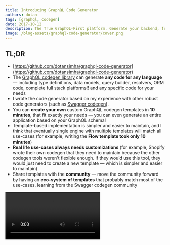 ```yaml
---
title: Introducing GraphQL Code Generator
authors: dotan
tags: [graphql, codegen]
date: 2017-10-12
description: The True GraphQL-First platform. Generate your backend, frontend, types, resolvers, ORM code and more from your GraphQL schema and documents.
image: /blog-assets/graphql-code-generator/cover.png
---
```


## TL;DR

- [https://github.com/dotansimha/graphql-code-generator](https://github.com/dotansimha/graphql-code-generator)
- The [GraphQL codegen library](https://github.com/dotansimha/graphql-code-generator) can generate
  **any code for any language** — including type definitions, data models, query builder, resolvers,
  ORM code, complete full stack platforms!! and any specific code for your needs
- I wrote the code generator based on my experience with other robust code generators (such as
  [Swagger codegen](https://github.com/swagger-api/swagger-codegen)).
- You can **create your own** custom GraphQL codegen templates in **10 minutes**, that fit exactly
  your needs — you can even generate an entire application based on your GraphQL schema!
- Template-based implementation is simpler and easier to maintain, and I think that eventually
  single engine with multiple templates will match all use-cases (for example, writing the **Flow
  template took only 10 minutes**)
- **Real life use-cases always needs customizations** (for example, Shopify wrote their own codegen
  that they need to maintain because the other codegen tools weren't flexible enough. If they would
  use this tool, they would just need to create a new template — which is simpler and easier to
  maintain)
- Share templates with the **community** — move the community forward by having an **eco-system of
  templates** that probably match most of the use-cases, learning from the Swagger codegen community

<Video src="https://youtube.com/embed/00TqfHWQRoM" title="GraphQL Code Generator" />

[**_The source code of the video examples are available here_**](https://github.com/dotansimha/graphql-code-generator-usage-example)

---

<Callout type="warning">
  This blog post refers to an outdated version, please check http://graphql-code-generator.com for
  the latest docs!
</Callout>

## Do More than Just Generating

About a year ago, I started writing code and apps using GraphQL.

Doing that, while coming from a production and Enterprise background, I looked for the tools
available on the GraphQL ecosystem and compared it to the tools I used back then.

There were a few code generators out there, but immediately I was missing a tool that is similar to
the Swagger code generator. Also, the possibilities GraphQL gives us are much greater than Swagger
so I knew there was a big opportunity here.

So I started writing the code-generator for GraphQL, and I used my years of experience with Swagger
code generator as inspiration.

The magic behind every good code generator, is the ability to change and extend the results quickly,
while maintaining a simple (yet flexible) data structure based on your GraphQL schema and documents.

Code generators are also good for wrapping your data layer with a consistent code — for example, you
can generate a function that executes the GraphQL document through your network interface, fetches
the data and returns the response wrapped in a custom structure.

---

## Use Cases

**Typings** — So yes, of course you can generate Typescript and Flow typings, Swift, Java and C#.

But the thing is, that it's much easier to add or change those generators, in fast, creating the
Flow codegen took 10 minutes!

And that means that you don't need to rely on us to create the generator that you need — you can
create your own custom generator in a matter of minutes and share it with the whole community!

**Generate your backend** — From your GraphQL definitions, you can generate your backend code! You
can generate your resolvers, your data models, query builders, mutations, filters and more! Now
maybe you can understand what the GraphQL Backend as a service platforms are doing… exactly that! So
you can use the GraphQL-First approach and generate a full functioning backend from just your
GraphQL schema! But there is a big difference — it's completely open source, you can generate just
parts of it and write your own custom code or even change the templates! So you generate backend can
be Node, Typescript, .NET, Java, Ruby, Python or anything you wish! And you can learn from the other
community generators from other languages.

This is just the start and there is much more to explore, but we are already using it for a few
production apps (for example Schneider-Electric's new online management platform), generating from a
GraphQL schema with decorators a complete [Mongoose ORM](http://mongoosejs.com) models with
Typescript for the whole app! (the generator's templates are
[available here](https://github.com/dotansimha/graphql-code-generator-usage-example/tree/master/src/models),
and soon will be available as part of the built-in generators!)

In the next weeks we will release more generators and templates using SQL ORMs, but we would love to
hear your use cases and to see which generators the community will come up with.

**Generate REST APIs** — You can use your GraphQL Schema to generate Swagger definitions and then in
turn generate full functional, completely documented REST APIs without the need to maintain, support
and update them!

**Generate your frontend** — This is sometimes less useful, but can be very helpful for generic
admin panels or specific generic React components. We've already done that as well, creating a full
React Material admin template that is being completely generated from a GraphQL schema. The nice
thing is that we've made it so that when you edit the template it feels just like you are editing
regular React code with regaulr IDE support.

**Add your own** — Can you think about another use case? Suggest it on our
[Github repo](https://github.com/dotansimha/graphql-code-generator) and let's try to create a
template for it.

**Relations to other tools and prior art:**

- GraphQL as a service platforms — Graphcool, Scaphold and other GBaas are doing very similar things
  under the hood, but not open source and for their specific use cases and specific backend stacks
  and languages. I would love to help them migrate into our codegen so they won't have to maintain
  their own code generators and just focus on their special and unique offerings.
- Apollo Codegen — Apollo codegen has written specific code for each implementation (Typescript,
  Swift, etc..). That's great but when there is a small issue, it is much harder to include and
  release that change fast. Also, users might requests features that are very specific for their own
  use cases and including those changes in the main repo without affecting the rest of the users can
  be very hard. I would love to migrate Apollo's current implementation to our templates (most of
  them are already included in this version) and help the wonderful Apollo team better maintain and
  support their users. Please let me know of any use case or issues you are currently facing and
  need support with.

---

# Getting Started

To get started with the GraphQL code generator, start by installing NodeJS, and then install:

```sh
npm install graphql-code-generator
```

Then, make sure that your GraphQL schema is available for use — either in JSON file or development
server.

Also, make sure your GraphQL documents are inside .graphql or `.graphqls` files (you don't have to,
you can also put in JavaScript files with `graphql-tag` package, and the generator will find it
automatically!).

Now, run the generator with your config (this example uses remote GraphQL server with local GraphQL
documents, and generates TypeScript typings to ./types/ directory):

```sh
gql-gen — url http://localhost:3010/graphql — template typescript — out ./types/graphql-typings.d.ts "./src/**/*.graphql"
```

That's it! your schema and documents are now TypeScript typings! and you won't see any IDE or linter
error when using GraphQL!

This code generator can also generate only the server side schema — so you can use it in both client
and server!

---

## Take It to the Next Level

As time went by, I noticed that there are more GraphQL developers that struggle with the same issue
— development environments such as Swift does not play along with JSON, and need to have data
structures (structs) defined in order to get a better experience (otherwise, you have to treat you
data as a dictionary).

I created more templates, and at the moment there are generators for the following:

- TypeScript
- Flow
- Swift (with Apollo)

BTW — We are looking for more GraphQL developers which use different environments in order to add
more generators and support those GraphQL communities — for example, someone from the community is
already working on a C# template.

---

## How It Works?

First, we start with the GraphQL schema defined in our server-side, and try to understand it's
structure and the links between the types and scalars (called GraphQL introspection query), then we
modify the structure of this metadata into a custom structure that will later be simple to use.

Now, we need to use a code template (usually based on a template engine, such as Handlebars.js or
Mustache), and compile it with the data structure we created earlier.

Let's take the following GraphQL schema:

```graphql
type Person {
  name: String
  age: Int
}
```

The code generator transforms this definition into a custom JSON data structure, for example:

```json
{
  "models": [
    {
      "name": "Person",
      "fields": [
        {
          "name": "name",
          "type": "string",
          "required": true
        },
        {
          "name": "age",
          "type": "number",
          "required": false
        }
      ]
    }
  ]
}
```

Now, we have a generic JSON structure, and if we want to turn our schema into TypeScript type
definition, we need to compile it with the following template:

```handlebars
{{#each models}}
  export type {{name}} = {
  {{#each fields}}
    {{name ~}} {{#unless required ~}} ? {{~ /unless ~}} : {{ type }};
    {{/each}}
    }
{{/each}}
```

Now when we use the two together, we will get:

```ts
export type Person = {
  name: string
  age?: number
}
```

This is a simple example, because in real life, GraphQL allows use to do much more in our schema:
define enums, custom scalars, unions, interfaces, custom directives, add arguments in each field,
and more.

Now let's take in to the next level — because GraphQL schema isn't everything GraphQL has — in our
client side, we define our Query, Mutation, Subscription and Fragment, along with directives,
arguments and more — those are called documents.

The idea is basically the same: we take the client side documents, transform it into a simple
structure, then compile it with a template.

---

## Code Generator Implementation

The code generator is a CLI util, written in TypeScript and NodeJS, that every developer can use,
regardless the environment or the language in use.

Using `graphql` npm package, I was able to load the schema and execute
[Introspection query](http://graphql.org/learn/introspection), then recursively iterate over the
types and links, and define a custom structure for the Models.

Then, do the same for client side documents, while assisting the server side schema to understand
the types (the full custom structure
[is here](https://github.com/dotansimha/graphql-code-generator/blob/master/src/models/interfaces.ts)).

The trick in client side documents is to create the correct selection set object, in each document.

For example, when using this schema:

```graphql
type Person {
  name: String
  age: Int
}

type Query {
  me: Person
}
```

And your query is only for the name field:

```graphql
query myQuery {
  me {
    name
  }
}
```

We want to generate a new type, called MyQuery_Me which based on the server side type Person, but
only with the fields we wanted — name.

So while building the custom structure, we use a config flag called flatten per each language,
because there are languages that allows us to flatten the inner types we just explained, and group
them all together (for example, TypeScript allows you to create module or namespace, but in Swift,
you have to create a recursive structs).

The next step is to implement the template for server side and client side, the template engine I
picked is [Handlebars.js](http://handlebarsjs.com) because it comes with a set of great template
utils (such as each, if and unless), but allows you to create a custom helpers — and this is a
feature I wanted to preserve and allow other developers use when creating custom templates — so each
language template can implement it own template, config and template helpers!

Also, with Handlebars.js you can create a partial templates and use them inside each other, so you
can easily create a recursive template to load itself — which is very useful when dealing with
infinite inner-types (exactly what's GraphQL has)

---

## Summary

I'm very excited about this release.

The graphql code-gen has come a long way and is used in many production apps, both from our users
and our clients.

But it's just the beginning! Please join our community and feel free to
[contact me directly](https://github.com/dotansimha) for any question or help you might need.

---

- [GraphQL Code Generator repository](https://github.com/dotansimha/graphql-code-generator)
- [Documentation](https://github.com/dotansimha/graphql-code-generator#packages)
- [Creating a custom template documentation](https://github.com/dotansimha/graphql-code-generator/blob/master/packages/graphql-codegen-generators/README.md)
- [TypeScript output example](https://github.com/dotansimha/graphql-code-generator/blob/master/dev-test/githunt/types.d.ts)
